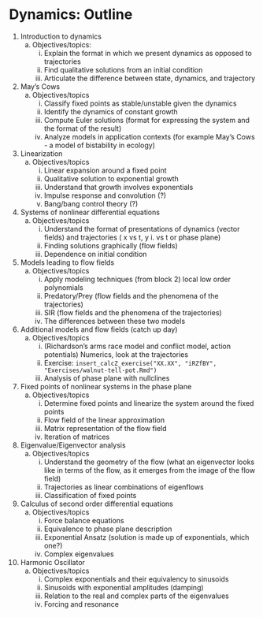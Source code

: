 # Dynamics: Outline {#sec-dynamics-draft}

1. Introduction to dynamics
    a. Objectives/topics: 
        i. Explain the format in which we present dynamics as opposed to trajectories
        i. Find qualitative solutions from an initial condition
        i. Articulate the difference between state, dynamics, and trajectory
2. May’s Cows
    a. Objectives/topics
        i. Classify fixed points as stable/unstable given the dynamics
        i. Identify the dynamics of constant growth
        i. Compute Euler solutions (format for expressing the system and the format of the result)
        i. Analyze models in application contexts (for example May’s Cows - a model of bistability in ecology)
3. Linearization
    a. Objectives/topics
        i. Linear expansion around a fixed point 
        i. Qualitative solution to exponential growth
        i. Understand that growth involves exponentials
        i. Impulse response and convolution (?)
        i. Bang/bang control theory (?)
4. Systems of nonlinear differential equations
    a. Objectives/topics
        i. Understand the format of presentations of dynamics (vector fields) and trajectories ( x vs t, y         i. vs t or phase plane)
        i. Finding solutions graphically (flow fields)
        i. Dependence on initial condition
5. Models leading to flow fields
    a. Objectives/topics
        i. Apply modeling techniques (from block 2) local low order polynomials
        i. Predatory/Prey (flow fields and the phenomena of the trajectories)
        i. SIR (flow fields and the phenomena of the trajectories)
        i. The differences between these two models
6. Additional models and flow fields (catch up day)
    a. Objectives/topics
        i. (Richardson’s arms race model and conflict model, action potentials) Numerics, look at the trajectories 
        i. Exercise: `insert_calcZ_exercise("XX.XX", "iRZfBY", "Exercises/walnut-tell-pot.Rmd")`
        i. Analysis of phase plane with nullclines
7. Fixed points of nonlinear systems in the phase plane 
    a. Objectives/topics
        i. Determine fixed points and linearize the system around the fixed points
        i. Flow field of the linear approximation
        i. Matrix representation of the flow field
        i. Iteration of matrices
        
        

8. Eigenvalue/Eigenvector analysis
    a. Objectives/topics
        i. Understand the geometry of the flow (what an eigenvector looks like in terms of the flow, as it emerges from the image of the flow field)
        i. Trajectories as linear combinations of eigenflows
        i. Classification of fixed points
9. Calculus of second order differential equations
    a. Objectives/topics
        i. Force balance equations
        i. Equivalence to phase plane description
        i. Exponential Ansatz (solution is made up of exponentials, which one?)
        i. Complex eigenvalues
10. Harmonic Oscillator 
    a. Objectives/topics
        i. Complex exponentials and their equivalency to sinusoids 
        i. Sinusoids with exponential amplitudes (damping)
        i. Relation to the real and complex parts of the eigenvalues
        i. Forcing and resonance

